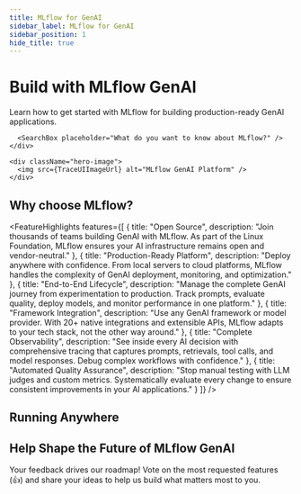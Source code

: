```yaml
---
title: MLflow for GenAI
sidebar_label: MLflow for GenAI
sidebar_position: 1
hide_title: true
---
```



<div className="hero-section">
  <div className="hero-content">
    <div className="hero-text">
      <h1>Build with MLflow GenAI</h1>
      <p>Learn how to get started with MLflow for building production-ready GenAI applications.</p>

      <SearchBox placeholder="What do you want to know about MLflow?" />
    </div>

    <div className="hero-image">
      <img src={TraceUIImageUrl} alt="MLflow GenAI Platform" />
    </div>

  </div>
</div>

<TilesGrid>
  <TileCard
    icon={Play}
    title="Get Started"
    description="Build your first GenAI app with MLflow"
    href="/genai/getting-started"
    linkText="Start building →"
  />

  <TileCard
    icon={Settings}
    title="Environment Setup"
    description="Install and configure MLflow"
    href="/genai/getting-started/connect-environment"
    linkText="Setup guide →"
  />

  <TileCard
    icon={BookOpen}
    title="API Reference"
    description="Complete API documentation"
    href="https://mlflow.org/docs/latest/api_reference/index.html"
    linkText="Browse APIs →"
  />

  <TileCard
    icon={Search}
    title="Tracing & Debug"
    description="Observe AI application flows"
    href="/genai/tracing"
    linkText="Start tracing →"
  />

  <TileCard
    icon={CheckCircle}
    title="Evaluation"
    description="Test and improve AI quality"
    href="/genai/eval-monitor/"
    linkText="Evaluate apps →"
  />

  <TileCard
    icon={Edit3}
    title="Prompt Engineering"
    description="Design and version prompts"
    href="/genai/prompt-registry/"
    linkText="Engineer prompts →"
  />

  <TileCard
    icon={Rocket}
    title="Deploy & Serve"
    description="Production deployment guide"
    href="/genai/serving"
    linkText="Deploy apps →"
  />

  <TileCard
    icon={Globe}
    title="AI Gateway"
    description="Unified API for AI providers"
    href="/genai/governance/ai-gateway"
    linkText="Learn more →"
  />

  <TileCard
    icon={Link}
    title="Integrations"
    description="Framework connections"
    href="/genai/tracing/integrations"
    linkText="View integrations →"
  />
</TilesGrid>

## Why choose MLflow?

<FeatureHighlights features={[
  {
    title: "Open Source",
    description: "Join thousands of teams building GenAI with MLflow. As part of the Linux Foundation, MLflow ensures your AI infrastructure remains open and vendor-neutral."
  },
  {
    title: "Production-Ready Platform",
    description: "Deploy anywhere with confidence. From local servers to cloud platforms, MLflow handles the complexity of GenAI deployment, monitoring, and optimization."
  },
  {
    title: "End-to-End Lifecycle",
    description: "Manage the complete GenAI journey from experimentation to production. Track prompts, evaluate quality, deploy models, and monitor performance in one platform."
  },
  {
    title: "Framework Integration",
    description: "Use any GenAI framework or model provider. With 20+ native integrations and extensible APIs, MLflow adapts to your tech stack, not the other way around."
  },
  {
    title: "Complete Observability",
    description: "See inside every AI decision with comprehensive tracing that captures prompts, retrievals, tool calls, and model responses. Debug complex workflows with confidence."
  },
  {
    title: "Automated Quality Assurance",
    description: "Stop manual testing with LLM judges and custom metrics. Systematically evaluate every change to ensure consistent improvements in your AI applications."
  }
]} />

## Running Anywhere

<Platform />

## Help Shape the Future of MLflow GenAI

Your feedback drives our roadmap! Vote on the most requested features (👍) and share your ideas to help us build what matters most to you.

<GitHubIssues repo="mlflow/mlflow" label="domain/genai" maxIssues={10} />
